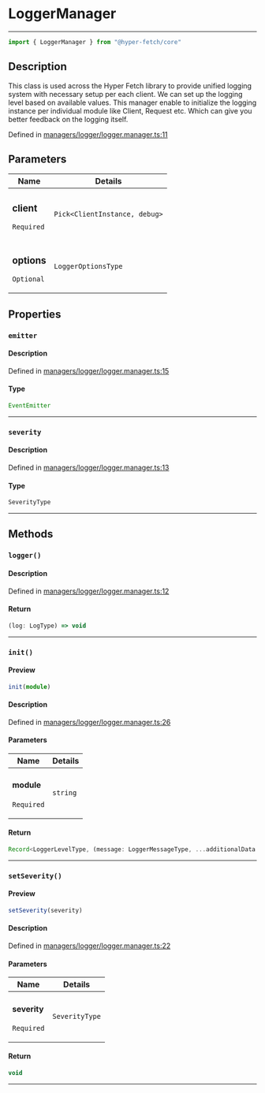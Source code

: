 

# LoggerManager

<div class="api-docs__separator" data-reactroot="">

---

</div><div class="api-docs__import" data-reactroot="">

```ts
import { LoggerManager } from "@hyper-fetch/core"
```

</div><div class="api-docs__section">

## Description

</div><div class="api-docs__description"><span class="api-docs__do-not-parse">

This class is used across the Hyper Fetch library to provide unified logging system with necessary setup per each client.
We can set up the logging level based on available values. This manager enable to initialize the logging instance per individual module
like Client, Request etc. Which can give you better feedback on the logging itself.

</span></div><p class="api-docs__definition">

Defined in [managers/logger/logger.manager.ts:11](https://github.com/BetterTyped/hyper-fetch/blob/3f01c37e/packages/core/src/managers/logger/logger.manager.ts#L11)

</p><div class="api-docs__section">

## Parameters

</div><div class="api-docs__parameters"><table><thead><tr><th>Name</th><th>Details</th></tr></thead><tbody><tr param-data="client"><td class="api-docs__param-name required">

### client 

`Required`

</td><td class="api-docs__param-type">

`Pick<ClientInstance, debug>`

</td></tr><tr param-data="options"><td class="api-docs__param-name optional">

### options 

`Optional`

</td><td class="api-docs__param-type">

`LoggerOptionsType`

</td></tr></tbody></table></div><div class="api-docs__section">

## Properties

</div><div class="api-docs__properties"><div class="api-docs__property" property-data="emitter"><h3 class="api-docs__name">

### `emitter`

</h3><div class="api-docs__section">

#### Description

</div><div class="api-docs__description"><span class="api-docs__do-not-parse">



</span></div><p class="api-docs__definition">

Defined in [managers/logger/logger.manager.ts:15](https://github.com/BetterTyped/hyper-fetch/blob/3f01c37e/packages/core/src/managers/logger/logger.manager.ts#L15)

</p><div class="api-docs__section">

#### Type

</div><div class="api-docs__property-type">

```ts
EventEmitter
```

</div><hr/></div><div class="api-docs__property" property-data="severity"><h3 class="api-docs__name">

### `severity`

</h3><div class="api-docs__section">

#### Description

</div><div class="api-docs__description"><span class="api-docs__do-not-parse">



</span></div><p class="api-docs__definition">

Defined in [managers/logger/logger.manager.ts:13](https://github.com/BetterTyped/hyper-fetch/blob/3f01c37e/packages/core/src/managers/logger/logger.manager.ts#L13)

</p><div class="api-docs__section">

#### Type

</div><div class="api-docs__property-type">

```ts
SeverityType
```

</div><hr/></div></div><div class="api-docs__section">

## Methods

</div><div class="api-docs__methods"><div class="api-docs__method" method-data="logger"><h3 class="api-docs__name">

### `logger()`

</h3><div class="api-docs__section">

#### Description

</div><div class="api-docs__description"><span class="api-docs__do-not-parse">



</span></div><p class="api-docs__definition">

Defined in [managers/logger/logger.manager.ts:12](https://github.com/BetterTyped/hyper-fetch/blob/3f01c37e/packages/core/src/managers/logger/logger.manager.ts#L12)

</p><div class="api-docs__section">

#### Return

</div><div class="api-docs__returns">

```ts
(log: LogType) => void
```

</div><hr/></div><div class="api-docs__method" method-data="init"><h3 class="api-docs__name">

### `init()`

</h3><div class="api-docs__section">

#### Preview

</div><div class="api-docs__preview fn">

```ts
init(module)
```

</div><div class="api-docs__section">

#### Description

</div><div class="api-docs__description"><span class="api-docs__do-not-parse">



</span></div><p class="api-docs__definition">

Defined in [managers/logger/logger.manager.ts:26](https://github.com/BetterTyped/hyper-fetch/blob/3f01c37e/packages/core/src/managers/logger/logger.manager.ts#L26)

</p><div class="api-docs__section">

#### Parameters

</div><div class="api-docs__parameters"><table><thead><tr><th>Name</th><th>Details</th></tr></thead><tbody><tr param-data="module"><td class="api-docs__param-name required">

#### module 

`Required`

</td><td class="api-docs__param-type">

`string`

</td></tr></tbody></table></div><div class="api-docs__section">

#### Return

</div><div class="api-docs__returns">

```ts
Record<LoggerLevelType, (message: LoggerMessageType, ...additionalData: LoggerMessageType[]) => void>
```

</div><hr/></div><div class="api-docs__method" method-data="setSeverity"><h3 class="api-docs__name">

### `setSeverity()`

</h3><div class="api-docs__section">

#### Preview

</div><div class="api-docs__preview fn">

```ts
setSeverity(severity)
```

</div><div class="api-docs__section">

#### Description

</div><div class="api-docs__description"><span class="api-docs__do-not-parse">



</span></div><p class="api-docs__definition">

Defined in [managers/logger/logger.manager.ts:22](https://github.com/BetterTyped/hyper-fetch/blob/3f01c37e/packages/core/src/managers/logger/logger.manager.ts#L22)

</p><div class="api-docs__section">

#### Parameters

</div><div class="api-docs__parameters"><table><thead><tr><th>Name</th><th>Details</th></tr></thead><tbody><tr param-data="severity"><td class="api-docs__param-name required">

#### severity 

`Required`

</td><td class="api-docs__param-type">

`SeverityType`

</td></tr></tbody></table></div><div class="api-docs__section">

#### Return

</div><div class="api-docs__returns">

```ts
void
```

</div><hr/></div></div>